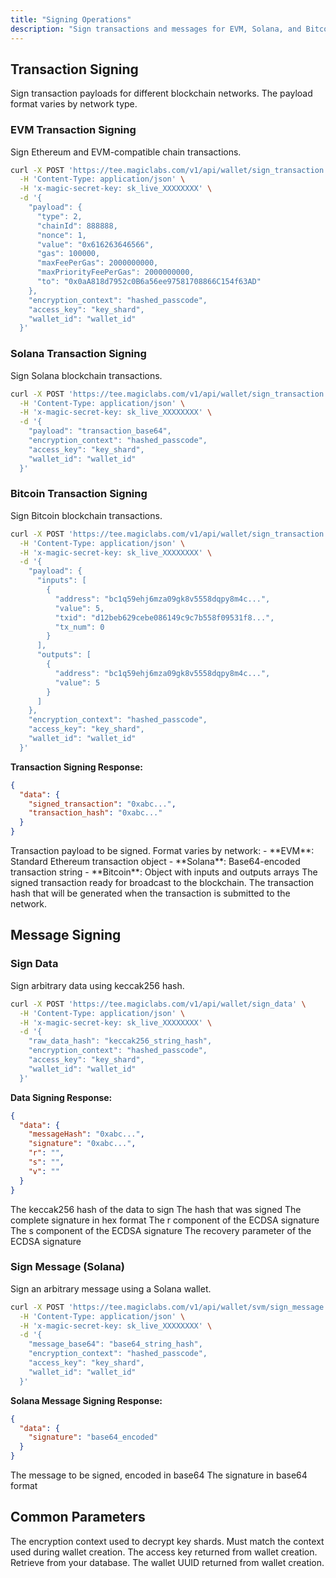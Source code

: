 ```yaml
---
title: "Signing Operations"
description: "Sign transactions and messages for EVM, Solana, and Bitcoin networks using Core API"
---
```


## Transaction Signing

Sign transaction payloads for different blockchain networks. The payload format varies by network type.

### EVM Transaction Signing

Sign Ethereum and EVM-compatible chain transactions.

```bash cURL icon="square-terminal"
curl -X POST 'https://tee.magiclabs.com/v1/api/wallet/sign_transaction' \
  -H 'Content-Type: application/json' \
  -H 'x-magic-secret-key: sk_live_XXXXXXXX' \
  -d '{
    "payload": {
      "type": 2,
      "chainId": 888888,
      "nonce": 1,
      "value": "0x616263646566",
      "gas": 100000,
      "maxFeePerGas": 2000000000,
      "maxPriorityFeePerGas": 2000000000,
      "to": "0x0aA818d7952c0B6a56ee97581708866C154f63AD"
    },
    "encryption_context": "hashed_passcode",
    "access_key": "key_shard",
    "wallet_id": "wallet_id"
  }'
```

### Solana Transaction Signing

Sign Solana blockchain transactions.

```bash cURL icon="square-terminal"
curl -X POST 'https://tee.magiclabs.com/v1/api/wallet/sign_transaction' \
  -H 'Content-Type: application/json' \
  -H 'x-magic-secret-key: sk_live_XXXXXXXX' \
  -d '{
    "payload": "transaction_base64",
    "encryption_context": "hashed_passcode",
    "access_key": "key_shard",
    "wallet_id": "wallet_id"
  }'
```

### Bitcoin Transaction Signing

Sign Bitcoin blockchain transactions.

```bash cURL icon="square-terminal"
curl -X POST 'https://tee.magiclabs.com/v1/api/wallet/sign_transaction' \
  -H 'Content-Type: application/json' \
  -H 'x-magic-secret-key: sk_live_XXXXXXXX' \
  -d '{
    "payload": {
      "inputs": [
        {
          "address": "bc1q59ehj6mza09gk8v5558dqpy8m4c...",
          "value": 5,
          "txid": "d12beb629cebe086149c9c7b558f09531f8...",
          "tx_num": 0
        }
      ],
      "outputs": [
        {
          "address": "bc1q59ehj6mza09gk8v5558dqpy8m4c...",
          "value": 5
        }
      ]
    },
    "encryption_context": "hashed_passcode",
    "access_key": "key_shard",
    "wallet_id": "wallet_id"
  }'
```

**Transaction Signing Response:**

```json
{
  "data": {
    "signed_transaction": "0xabc...",
    "transaction_hash": "0xabc..."
  }
}
```

<ParamField body="payload" type="object" required>
Transaction payload to be signed. Format varies by network:
- **EVM**: Standard Ethereum transaction object
- **Solana**: Base64-encoded transaction string
- **Bitcoin**: Object with inputs and outputs arrays
</ParamField>

<ResponseField name="data.signed_transaction" type="string">
The signed transaction ready for broadcast to the blockchain.
</ResponseField>

<ResponseField name="data.transaction_hash" type="string">
The transaction hash that will be generated when the transaction is submitted to the network.
</ResponseField>

## Message Signing

### Sign Data

Sign arbitrary data using keccak256 hash.

```bash cURL icon="square-terminal"
curl -X POST 'https://tee.magiclabs.com/v1/api/wallet/sign_data' \
  -H 'Content-Type: application/json' \
  -H 'x-magic-secret-key: sk_live_XXXXXXXX' \
  -d '{
    "raw_data_hash": "keccak256_string_hash",
    "encryption_context": "hashed_passcode",
    "access_key": "key_shard",
    "wallet_id": "wallet_id"
  }'
```

**Data Signing Response:**

```json
{
  "data": {
    "messageHash": "0xabc...",
    "signature": "0xabc...",
    "r": "",
    "s": "",
    "v": ""
  }
}
```

<ParamField body="raw_data_hash" type="string" required>
The keccak256 hash of the data to sign
</ParamField>

<ResponseField name="data.messageHash" type="string">
The hash that was signed
</ResponseField>

<ResponseField name="data.signature" type="string">
The complete signature in hex format
</ResponseField>

<ResponseField name="data.r" type="string">
The r component of the ECDSA signature
</ResponseField>

<ResponseField name="data.s" type="string">
The s component of the ECDSA signature
</ResponseField>

<ResponseField name="data.v" type="string">
The recovery parameter of the ECDSA signature
</ResponseField>

### Sign Message (Solana)

Sign an arbitrary message using a Solana wallet.

```bash cURL icon="square-terminal"
curl -X POST 'https://tee.magiclabs.com/v1/api/wallet/svm/sign_message' \
  -H 'Content-Type: application/json' \
  -H 'x-magic-secret-key: sk_live_XXXXXXXX' \
  -d '{
    "message_base64": "base64_string_hash",
    "encryption_context": "hashed_passcode",
    "access_key": "key_shard",
    "wallet_id": "wallet_id"
  }'
```

**Solana Message Signing Response:**

```json
{
  "data": {
    "signature": "base64_encoded"
  }
}
```

<ParamField body="message_base64" type="string" required>
The message to be signed, encoded in base64
</ParamField>

<ResponseField name="data.signature" type="string">
The signature in base64 format
</ResponseField>

## Common Parameters

<ParamField body="encryption_context" type="string" required>
The encryption context used to decrypt key shards. Must match the context used during wallet creation.
</ParamField>

<ParamField body="access_key" type="string" required>
The access key returned from wallet creation. Retrieve from your database.
</ParamField>

<ParamField body="wallet_id" type="string" required>
The wallet UUID returned from wallet creation.
</ParamField>
